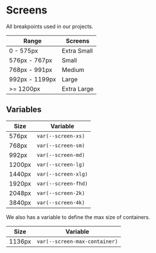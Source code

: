 
<Meta title='Tokens/Screens' />

# Screens

All breakpoints used in our projects.

| Range          | Screens     |
| -------------- | ----------- |
| 0 - 575px      | Extra Small |
| 576px - 767px  | Small       |
| 768px - 991px  | Medium      |
| 992px - 1199px | Large       |
| >= 1200px      | Extra Large |

## Variables

| Size   | Variable            |
| ------ | ------------------- |
| 576px  | `var(--screen-xs)`  |
| 768px  | `var(--screen-sm)`  |
| 992px  | `var(--screen-md)`  |
| 1200px | `var(--screen-lg)`  |
| 1440px | `var(--screen-xlg)` |
| 1920px | `var(--screen-fhd)` |
| 2048px | `var(--screen-2k)`  |
| 3840px | `var(--screen-4k)`  |

We also has a variable to define the max size of containers.

| Size   | Variable                      |
| ------ | ----------------------------- |
| 1136px | `var(--screen-max-container)` |
